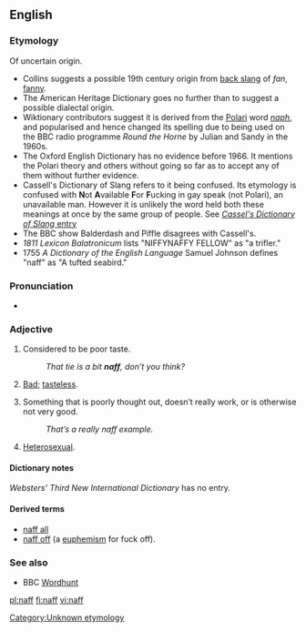 {{also|Naff}}
==English==

===Etymology===
{{rfc|This etymology needs lots of references}}
Of uncertain origin.
* Collins suggests a possible 19th century origin from [[back slang]] of ''fan'', [[fanny]].
* The American Heritage Dictionary goes no further than to suggest a possible dialectal origin.
* Wiktionary contributors suggest it is derived from the [[Polari]] word ''[[naph]]'', and <!--no doubt was -->popularised and hence changed its spelling due to being used on the BBC radio programme <i>Round the Horne</i> by Julian and Sandy in the 1960s.
* The Oxford English Dictionary has no evidence before 1966. It mentions the Polari theory and others without going so far as to accept any of them without further evidence.
* Cassell's Dictionary of Slang refers to it being confused. Its etymology is confused with '''N'''ot '''A'''vailable '''F'''or '''F'''ucking in gay speak (not Polari), an unavailable man. However it is unlikely the word held both these meanings at once by the same group of people. See [http://books.google.com/books?id=5GpLcC4a5fAC&pg=PA986&dq=naph+polari&lr=lang_en&as_brr=0&ei=bDSTSNb0ApzOswP7p-D7DA&sig=ACfU3U0vYA2AjjAA27jWyPA5OIHthNsF2A ''Cassel's Dictionary of Slang'' entry]
* The BBC show Balderdash and Piffle disagrees with Cassell's.
* ''1811 Lexicon Balatronicum'' lists "NIFFYNAFFY FELLOW" as "a trifler."
* 1755 ''A Dictionary of the English Language'' Samuel Johnson defines "naff" as "A tufted seabird."

===Pronunciation===
* {{rhymes|æf}}

===Adjective===
{{en-adj|er}}

# {{context|British|_|slang}} Considered to be poor taste.
#: ''That tie is a bit '''naff''', don’t you think?''
# {{context|Polari}} [[bad|Bad]]; [[tasteless]].
# {{context|British|_|slang}} Something that is poorly thought out, doesn’t really work, or is otherwise not very good.
#: ''That’s a really naff example.''
# {{context|Polari}} [[heterosexual|Heterosexual]].

====Dictionary notes====
''Websters’ Third New International Dictionary'' has no entry.

====Derived terms====
* [[naff all]]
* [[naff off]] (a [[euphemism]] for fuck off).

===See also===
* BBC [[w:Wordhunt|Wordhunt]]

[[Category:Unknown etymology]]

[[pl:naff]]
[[fi:naff]]
[[vi:naff]]